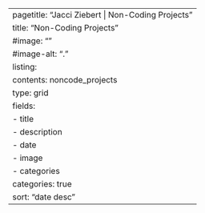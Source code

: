 ---
pagetitle: "Jacci Ziebert | Non-Coding Projects"
title: "Non-Coding Projects"
#image: ""
#image-alt: "."
listing:
  contents: noncode_projects
  type: grid
  fields: 
    - title
    - description
    - date
    - image
    - categories
  categories: true
  sort: "date desc"
---